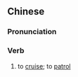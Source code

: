 ==Chinese==
{{zh-forms|s=巡游}}

===Pronunciation===
{{zh-pron
|m=xúnyóu
|c=ceon4 jau4
|mn=qz,xm,zz:sûn-iû
|cat=v
}}

===Verb===
{{zh-verb}}

# to [[cruise]]; to [[patrol]]